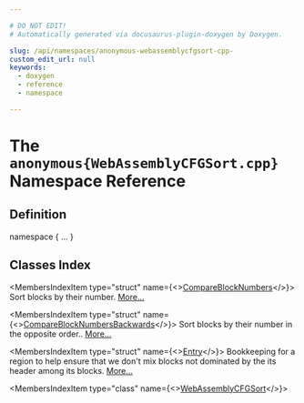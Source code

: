 ```yaml
---

# DO NOT EDIT!
# Automatically generated via docusaurus-plugin-doxygen by Doxygen.

slug: /api/namespaces/anonymous-webassemblycfgsort-cpp-
custom_edit_url: null
keywords:
  - doxygen
  - reference
  - namespace

---
```





# The `anonymous{WebAssemblyCFGSort.cpp}` Namespace Reference

<DoxygenPage pluginConfig={pluginConfig}>



## Definition

<CodeBlock>namespace &#123; ... &#125;</CodeBlock>

## Classes Index

<MembersIndex>

<MembersIndexItem
  type="struct"
  name={<><a href="/docs/api/structs/anonymous-namespace-webassemblycfgsort-cpp-/compareblocknumbers">CompareBlockNumbers</a></>}>
Sort blocks by their number. <a href="/docs/api/structs/anonymous-namespace-webassemblycfgsort-cpp-/compareblocknumbers/#details">More...</a>
</MembersIndexItem>

<MembersIndexItem
  type="struct"
  name={<><a href="/docs/api/structs/anonymous-namespace-webassemblycfgsort-cpp-/compareblocknumbersbackwards">CompareBlockNumbersBackwards</a></>}>
Sort blocks by their number in the opposite order.. <a href="/docs/api/structs/anonymous-namespace-webassemblycfgsort-cpp-/compareblocknumbersbackwards/#details">More...</a>
</MembersIndexItem>

<MembersIndexItem
  type="struct"
  name={<><a href="/docs/api/structs/anonymous-namespace-webassemblycfgsort-cpp-/entry">Entry</a></>}>
Bookkeeping for a region to help ensure that we don&#39;t mix blocks not dominated by the its header among its blocks. <a href="/docs/api/structs/anonymous-namespace-webassemblycfgsort-cpp-/entry/#details">More...</a>
</MembersIndexItem>

<MembersIndexItem
  type="class"
  name={<><a href="/docs/api/classes/anonymous-namespace-webassemblycfgsort-cpp-/webassemblycfgsort">WebAssemblyCFGSort</a></>}>
</MembersIndexItem>

</MembersIndex>


</DoxygenPage>
